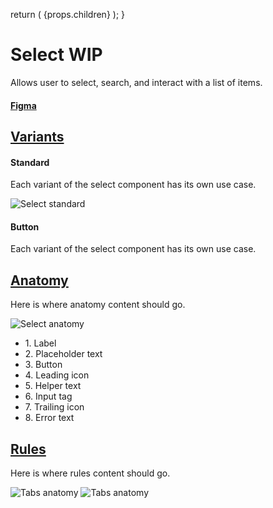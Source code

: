 

  return (
    <Layout
      title="Design"
      sideNav="design"
      editPageRoute="design/components/select"
      shouldIncludePageIndex
    >
      {props.children}
    </Layout>
  );
}

# Select WIP

<IntroText>
  Allows user to select, search, and interact with a list of items.
</IntroText>

#### [Figma](<https://www.figma.com/file/W3hxWj6VZydNaNGJSGxRsV/TableKit-Components-(3.0)>)

## [Variants](#variants)

#### Standard

Each variant of the select component has its own use case.

![Select standard](/static/img/components/select-varients.png 'IMAGEDESCRIPTION')

#### Button

Each variant of the select component has its own use case.

## [Anatomy](website/src/design/components/select.html#anatomy)

Here is where anatomy content should go.

![Select anatomy](/static/img/components/anatomy-select.svg 'IMAGEDESCRIPTION')

<ul>
  <li>1. Label</li>
  <li>2. Placeholder text</li>
  <li>3. Button</li>
  <li>4. Leading icon</li>
  <li>5. Helper text</li>
  <li>6. Input tag</li>
  <li>7. Trailing icon</li>
  <li>8. Error text</li>
</ul>

## [Rules](website/src/design/components/select.html#rules)

Here is where rules content should go.

![Tabs anatomy](/static/img/components/placeholder-rules.png 'IMAGEDESCRIPTION') ![Tabs anatomy](/static/img/components/placeholder-rules.png 'IMAGEDESCRIPTION')
